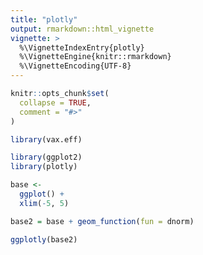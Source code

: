 ```yaml
---
title: "plotly"
output: rmarkdown::html_vignette
vignette: >
  %\VignetteIndexEntry{plotly}
  %\VignetteEngine{knitr::rmarkdown}
  %\VignetteEncoding{UTF-8}
---
```


```r
knitr::opts_chunk$set(
  collapse = TRUE,
  comment = "#>"
)
```

```r
library(vax.eff)
```

```r

library(ggplot2)
library(plotly)

base <-
  ggplot() +
  xlim(-5, 5)

base2 = base + geom_function(fun = dnorm)

ggplotly(base2)

```


